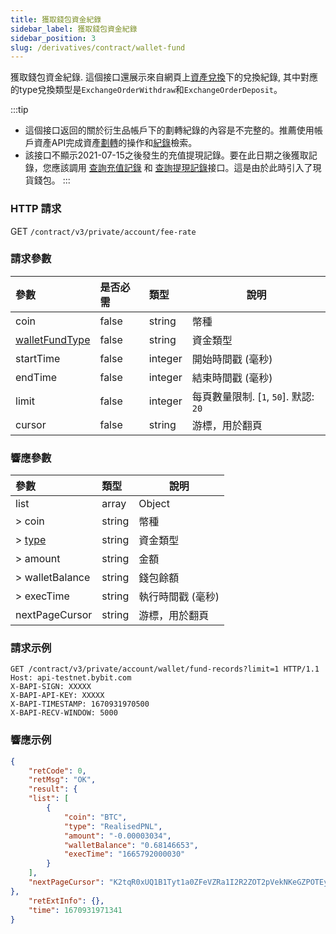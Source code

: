 ```yaml
---
title: 獲取錢包資金紀錄
sidebar_label: 獲取錢包資金紀錄
sidebar_position: 3
slug: /derivatives/contract/wallet-fund
---
```


獲取錢包資金紀錄. 這個接口還展示來自網頁上<a href="https://www.bybit.com/user/assets/records/trade/exchange">資產兌換</a>下的兌換紀錄, 其中對應的type兌換類型是`ExchangeOrderWithdraw`和`ExchangeOrderDeposit`。

:::tip
* 這個接口返回的關於衍生品帳戶下的劃轉紀錄的內容是不完整的。推薦使用帳戶資產API完成資產[劃轉](account-asset/internal-transfer)的操作和[紀錄](account-asset/internal-transfer-list)檢索。
* 該接口不顯示2021-07-15之後發生的充值提現記錄。要在此日期之後獲取記錄，您應該調用 [查詢充值記錄](account-asset/deposit-record) 和 [查詢提現記錄](account-asset/withdraw-record)接口。這是由於此時引入了現貨錢包。
:::

### HTTP 請求
GET `/contract/v3/private/account/fee-rate`

### 請求參數
| 參數 | 是否必需 | 類型 | 說明|
|:----- |:-------|:-----|------ |
|coin |false |string |幣種 |
|[walletFundType](../enum#walletfundtype) |false |string |資金類型 |
|startTime |false |integer |開始時間戳 (毫秒)|
|endTime |false |integer |結束時間戳 (毫秒)|
|limit |false |integer |每頁數量限制. [`1`, `50`]. 默認: `20`|
|cursor |false |string |游標，用於翻頁|

### 響應參數
| 參數 | 類型 | 說明|
|:----- |:-----|------ |
|list |array |Object |
|> coin |string |幣種 |
|> [type](../enum#walletfundtype) |string |資金類型 |
|> amount |string |金額 |
|> walletBalance |string |錢包餘額 |
|> execTime |string |執行時間戳 (毫秒) |
|nextPageCursor |string |游標，用於翻頁|

### 請求示例

```http
GET /contract/v3/private/account/wallet/fund-records?limit=1 HTTP/1.1
Host: api-testnet.bybit.com
X-BAPI-SIGN: XXXXX
X-BAPI-API-KEY: XXXXX
X-BAPI-TIMESTAMP: 1670931970500
X-BAPI-RECV-WINDOW: 5000
```

### 響應示例

```json
{
    "retCode": 0,
    "retMsg": "OK",
    "result": {
    "list": [
        {
            "coin": "BTC",
            "type": "RealisedPNL",
            "amount": "-0.00003034",
            "walletBalance": "0.68146653",
            "execTime": "1665792000030"
        }
    ],
    "nextPageCursor": "K2tqR0xUQ1B1Tyt1a0ZFeVZRa1I2R2ZOT2pVekNKeGZPOTEyWFNpeXd1ejRmRTFoUkhabnVKVlRBNnFtZGk0dlBhRThLdFNHTGxFdWJGQVFMdXBnZ29Bb3JmSDlkczZHV1p1V1JoZmc2dnlRc1VMZ1ZVYlRXeW51ZUVBT3QycjlYSml3alNZampKTHdrdDJzSzFWdnlWK0djRklqczB1M0JYN04wVXltV0ljPQ=="
},
    "retExtInfo": {},
    "time": 1670931971341
}
```